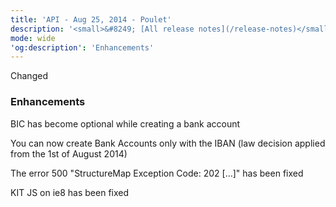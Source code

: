 ```yaml
---
title: 'API - Aug 25, 2014 - Poulet'  
description: '<small>&#8249; [All release notes](/release-notes)</small>'  
mode: wide  
'og:description': 'Enhancements'  
---
```

  
  <div class="pill pill-orange">Changed</div> 
  
### Enhancements  

BIC has become optional while creating a bank account  

You can now create Bank Accounts only with the IBAN (law decision applied from the 1st of August 2014)  

The error 500 "StructureMap Exception Code: 202 […]" has been fixed  

KIT JS on ie8 has been fixed
